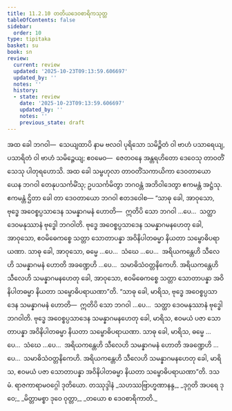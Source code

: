 ```yaml
---
title: 11.2.10 တတိယဒေဝစာရိကသုတ္တ
tableOfContents: false
sidebar:
  order: 10
type: tipitaka
basket: su
book: sn
review:
  current: review
  updated: '2025-10-23T09:13:59.606697'
  updated_by: ''
  notes: ''
  history:
  - state: review
    date: '2025-10-23T09:13:59.606697'
    updated_by: ''
    notes: ''
    previous_state: draft
---
```



<ReviewStatus review={frontmatter.review} showDetails={true} />

<HypothesisAnnotation frontmatter={frontmatter} />

<DynamicBreadcrumb />

<Division number="1016" book="sn" e="ch" v="18" p="432">

<Paragraph number="1896" book="sn">
အထ ခေါ ဘဂဝါ—  သေယျထာပိ နာမ ဗလဝါ ပုရိသော သမိဉ္ဇိတံ ဝါ ဗာဟံ ပသာရေယျ, ပသာရိတံ ဝါ ဗာဟံ သမိဉ္ဇေယျ; ဧဝမေဝ—  ဇေတဝနေ အန္တရဟိတော ဒေဝေသု တာဝတိံသေသု ပါတုရဟောသိ. အထ ခေါ သမ္ဗဟုလာ တာဝတိံသကာယိကာ ဒေဝတာယော ယေန ဘဂဝါ တေနုပသင်္ကမိံသု; ဥပသင်္ကမိတွာ ဘဂဝန္တံ အဘိဝါဒေတွာ ဧကမန္တံ အဋ္ဌံသု. ဧကမန္တံ ဌိတာ ခေါ တာ ဒေဝတာယော ဘဂဝါ ဧတဒဝေါစ—
</Paragraph>

<Paragraph number="1897" book="sn">
“သာဓု ခေါ, အာဝုသော, ဗုဒ္ဓေ အဝေစ္စပ္ပသာဒေန သမန္နာဂမနံ ဟောတိ—  ဣတိပိ သော ဘဂဝါ …ပေ…  သတ္ထာ ဒေဝမနုဿာနံ ဗုဒ္ဓေါ ဘဂဝါတိ. ဗုဒ္ဓေ အဝေစ္စပ္ပသာဒေန သမန္နာဂမနဟေတု ခေါ, အာဝုသော, ဧဝမိဓေကစ္စေ သတ္တာ သောတာပန္နာ အဝိနိပါတဓမ္မာ နိယတာ သမ္ဗောဓိပရာယဏာ. သာဓု ခေါ, အာဝုသော, ဓမ္မေ …ပေ…  သံဃေ …ပေ…  အရိယကန္တေဟိ သီလေဟိ သမန္နာဂမနံ ဟောတိ အခဏ္ဍေဟိ …ပေ…  သမာဓိသံဝတ္တနိကေဟိ. အရိယကန္တေဟိ သီလေဟိ သမန္နာဂမနဟေတု ခေါ, အာဝုသော, ဧဝမိဓေကစ္စေ သတ္တာ သောတာပန္နာ အဝိနိပါတဓမ္မာ နိယတာ သမ္ဗောဓိပရာယဏာ”တိ.
</Paragraph>

<Paragraph number="1898" book="sn">
“သာဓု ခေါ, မာရိသ, ဗုဒ္ဓေ အဝေစ္စပ္ပသာဒေန သမန္နာဂမနံ ဟောတိ—  ဣတိပိ သော ဘဂဝါ …ပေ…  သတ္ထာ ဒေဝမနုဿာနံ ဗုဒ္ဓေါ ဘဂဝါတိ. ဗုဒ္ဓေ အဝေစ္စပ္ပသာဒေန သမန္နာဂမနဟေတု ခေါ, မာရိသ, ဧဝမယံ ပဇာ သောတာပန္နာ အဝိနိပါတဓမ္မာ နိယတာ သမ္ဗောဓိပရာယဏာ. သာဓု ခေါ, မာရိသ, ဓမ္မေ …ပေ…  သံဃေ …ပေ…  အရိယကန္တေဟိ သီလေဟိ သမန္နာဂမနံ ဟောတိ အခဏ္ဍေဟိ …ပေ…  သမာဓိသံဝတ္တနိကေဟိ. အရိယကန္တေဟိ သီလေဟိ သမန္နာဂမနဟေတု ခေါ, မာရိသ, ဧဝမယံ ပဇာ သောတာပန္နာ အဝိနိပါတဓမ္မာ နိယတာ သမ္ဗောဓိပရာယဏာ”တိ.

</Paragraph>
</Division>

<Paragraph number="1899" type="center" book="sn">
ဒသမံ.



</Paragraph>

<Paragraph number="1900" type="center" book="sn">
ရာဇကာရာမဝဂ္ဂေါ ဒုတိယော.



</Paragraph>

<Paragraph number="1901" type="center" book="sn">
တဿုဒ္ဒါနံ


</Paragraph>

<Paragraph number="1902" type="verses" book="sn">
_သဟဿဗြာဟ္မဏာနန္ဒ,_  
_ဒုဂ္ဂတိ အပရေ ဒုဝေ;_  
_မိတ္တာမစ္စာ ဒုဝေ ဝုတ္တာ,_  
_တယော စ ဒေဝစာရိကာတိ._
</Paragraph>
